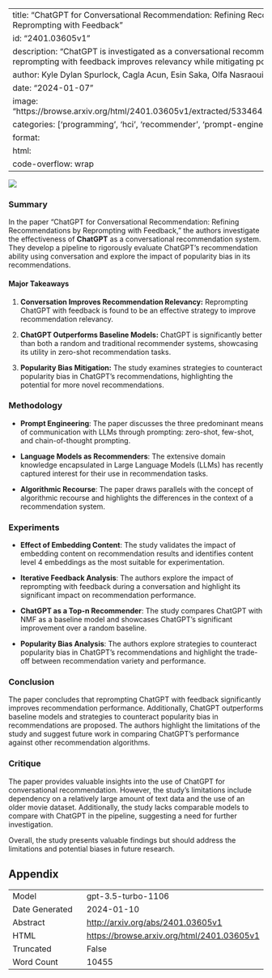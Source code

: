 
---
title: "ChatGPT for Conversational Recommendation: Refining Recommendations by Reprompting with Feedback"
id: "2401.03605v1"
description: "ChatGPT is investigated as a conversational recommendation system, and reprompting with feedback improves relevancy while mitigating popularity bias."
author: Kyle Dylan Spurlock, Cagla Acun, Esin Saka, Olfa Nasraoui
date: "2024-01-07"
image: "https://browse.arxiv.org/html/2401.03605v1/extracted/5334641/figures/methodology.png"
categories: ['programming', 'hci', 'recommender', 'prompt-engineering']
format:
  html:
    code-overflow: wrap
---

![](https://browse.arxiv.org/html/2401.03605v1/extracted/5334641/figures/methodology.png)

### Summary

In the paper "ChatGPT for Conversational Recommendation: Refining Recommendations by Reprompting with Feedback," the authors investigate the effectiveness of **ChatGPT** as a conversational recommendation system. They develop a pipeline to rigorously evaluate ChatGPT's recommendation ability using conversation and explore the impact of popularity bias in its recommendations.

#### Major Takeaways

1. **Conversation Improves Recommendation Relevancy:** Reprompting ChatGPT with feedback is found to be an effective strategy to improve recommendation relevancy.

2. **ChatGPT Outperforms Baseline Models:** ChatGPT is significantly better than both a random and traditional recommender systems, showcasing its utility in zero-shot recommendation tasks.

3. **Popularity Bias Mitigation:** The study examines strategies to counteract popularity bias in ChatGPT's recommendations, highlighting the potential for more novel recommendations.

### Methodology

- **Prompt Engineering**: The paper discusses the three predominant means of communication with LLMs through prompting: zero-shot, few-shot, and chain-of-thought prompting.

- **Language Models as Recommenders**: The extensive domain knowledge encapsulated in Large Language Models (LLMs) has recently captured interest for their use in recommendation tasks.

- **Algorithmic Recourse**: The paper draws parallels with the concept of algorithmic recourse and highlights the differences in the context of a recommendation system.

### Experiments

- **Effect of Embedding Content**: The study validates the impact of embedding content on recommendation results and identifies content level 4 embeddings as the most suitable for experimentation.

- **Iterative Feedback Analysis**: The authors explore the impact of reprompting with feedback during a conversation and highlight its significant impact on recommendation performance.

- **ChatGPT as a Top-n Recommender**: The study compares ChatGPT with NMF as a baseline model and showcases ChatGPT's significant improvement over a random baseline.

- **Popularity Bias Analysis**: The authors explore strategies to counteract popularity bias in ChatGPT's recommendations and highlight the trade-off between recommendation variety and performance.

### Conclusion

The paper concludes that reprompting ChatGPT with feedback significantly improves recommendation performance. Additionally, ChatGPT outperforms baseline models and strategies to counteract popularity bias in recommendations are proposed. The authors highlight the limitations of the study and suggest future work in comparing ChatGPT's performance against other recommendation algorithms.

### Critique

The paper provides valuable insights into the use of ChatGPT for conversational recommendation. However, the study's limitations include dependency on a relatively large amount of text data and the use of an older movie dataset. Additionally, the study lacks comparable models to compare with ChatGPT in the pipeline, suggesting a need for further investigation.

Overall, the study presents valuable findings but should address the limitations and potential biases in future research.

## Appendix

|          |          |
|----------|----------|
| Model     | gpt-3.5-turbo-1106       |
| Date Generated     | 2024-01-10       |
| Abstract | [http://arxiv.org/abs/2401.03605v1](http://arxiv.org/abs/2401.03605v1)        |
| HTML     | [https://browse.arxiv.org/html/2401.03605v1](https://browse.arxiv.org/html/2401.03605v1)       |
| Truncated       | False       |
| Word Count       | 10455       |